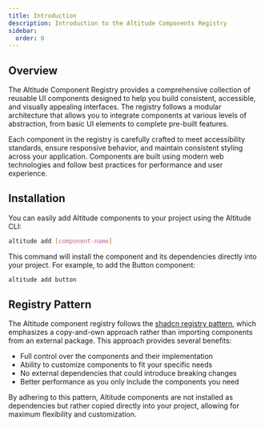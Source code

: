 ```yaml
---
title: Introduction
description: Introduction to the Altitude Components Registry
sidebar:
  order: 0
---
```


## Overview

The Altitude Component Registry provides a comprehensive collection of reusable UI components designed to help you build consistent, accessible, and visually appealing interfaces. The registry follows a modular architecture that allows you to integrate components at various levels of abstraction, from basic UI elements to complete pre-built features.

Each component in the registry is carefully crafted to meet accessibility standards, ensure responsive behavior, and maintain consistent styling across your application. Components are built using modern web technologies and follow best practices for performance and user experience.

## Installation

You can easily add Altitude components to your project using the Altitude CLI:

```bash
altitude add [component-name]
```

This command will install the component and its dependencies directly into your project. For example, to add the Button component:

```bash
altitude add button
```

## Registry Pattern

The Altitude component registry follows the [shadcn registry pattern](https://ui.shadcn.com/docs/registry), which emphasizes a copy-and-own approach rather than importing components from an external package. This approach provides several benefits:

- Full control over the components and their implementation
- Ability to customize components to fit your specific needs
- No external dependencies that could introduce breaking changes
- Better performance as you only include the components you need

By adhering to this pattern, Altitude components are not installed as dependencies but rather copied directly into your project, allowing for maximum flexibility and customization.
